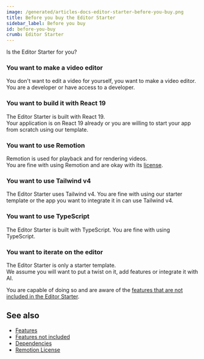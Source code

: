 ```yaml
---
image: /generated/articles-docs-editor-starter-before-you-buy.png
title: Before you buy the Editor Starter
sidebar_label: Before you buy
id: before-you-buy
crumb: Editor Starter
---
```


Is the Editor Starter for you?

### You want to make a video editor

You don't want to edit a video for yourself, you want to make a video editor.  
You are a developer or have access to a developer.

### You want to build it with React 19

The Editor Starter is built with React 19.  
Your application is on React 19 already or you are willing to start your app from scratch using our template.

### You want to use Remotion

Remotion is used for playback and for rendering videos.  
You are fine with using Remotion and are okay with its [license](/docs/license).

### You want to use Tailwind v4

The Editor Starter uses Tailwind v4.
You are fine with using our starter template or the app you want to integrate it in can use Tailwind v4.

### You want to use TypeScript

The Editor Starter is built with TypeScript.
You are fine with using TypeScript.

### You want to iterate on the editor

The Editor Starter is only a starter template.  
We assume you will want to put a twist on it, add features or integrate it with AI.

You are capable of doing so and are aware of the [features that are not included in the Editor Starter](/docs/editor-starter/features-not-included).

## See also

- [Features](/docs/editor-starter/features)
- [Features not included](/docs/editor-starter/features-not-included)
- [Dependencies](/docs/editor-starter/dependencies)
- [Remotion License](/docs/license)
